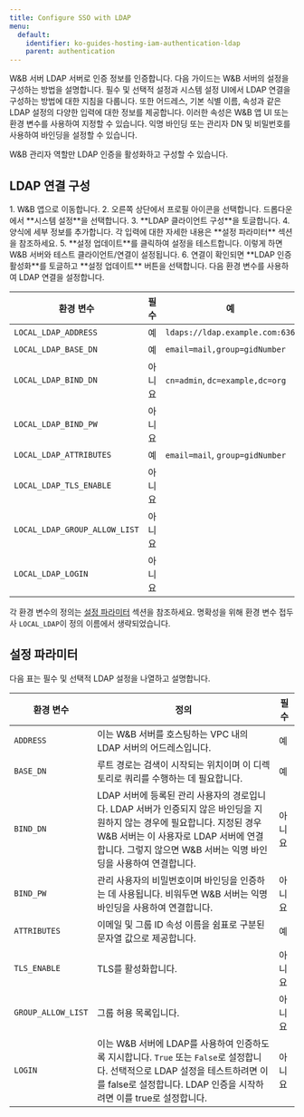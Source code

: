 ---
title: Configure SSO with LDAP
menu:
  default:
    identifier: ko-guides-hosting-iam-authentication-ldap
    parent: authentication
---

W&B 서버 LDAP 서버로 인증 정보를 인증합니다. 다음 가이드는 W&B 서버의 설정을 구성하는 방법을 설명합니다. 필수 및 선택적 설정과 시스템 설정 UI에서 LDAP 연결을 구성하는 방법에 대한 지침을 다룹니다. 또한 어드레스, 기본 식별 이름, 속성과 같은 LDAP 설정의 다양한 입력에 대한 정보를 제공합니다. 이러한 속성은 W&B 앱 UI 또는 환경 변수를 사용하여 지정할 수 있습니다. 익명 바인딩 또는 관리자 DN 및 비밀번호를 사용하여 바인딩을 설정할 수 있습니다.

<Note>
W&B 관리자 역할만 LDAP 인증을 활성화하고 구성할 수 있습니다.
</Note>

## LDAP 연결 구성

<Tabs>
<Tab title="W&B App">
1. W&B 앱으로 이동합니다.
2. 오른쪽 상단에서 프로필 아이콘을 선택합니다. 드롭다운에서 **시스템 설정**을 선택합니다.
3. **LDAP 클라이언트 구성**을 토글합니다.
4. 양식에 세부 정보를 추가합니다. 각 입력에 대한 자세한 내용은 **설정 파라미터** 섹션을 참조하세요.
5. **설정 업데이트**를 클릭하여 설정을 테스트합니다. 이렇게 하면 W&B 서버와 테스트 클라이언트/연결이 설정됩니다.
6. 연결이 확인되면 **LDAP 인증 활성화**를 토글하고 **설정 업데이트** 버튼을 선택합니다.
</Tab>
<Tab title="Environment variable">
다음 환경 변수를 사용하여 LDAP 연결을 설정합니다.

| 환경 변수                   | 필수 | 예                               |
| ----------------------------- | -------- | --------------------------------- |
| `LOCAL_LDAP_ADDRESS`          | 예      | `ldaps://ldap.example.com:636`   |
| `LOCAL_LDAP_BASE_DN`          | 예      | `email=mail,group=gidNumber`     |
| `LOCAL_LDAP_BIND_DN`          | 아니요    | `cn=admin`, `dc=example,dc=org`  |
| `LOCAL_LDAP_BIND_PW`          | 아니요    |                                  |
| `LOCAL_LDAP_ATTRIBUTES`       | 예      | `email=mail`, `group=gidNumber`     |
| `LOCAL_LDAP_TLS_ENABLE`       | 아니요    |                                  |
| `LOCAL_LDAP_GROUP_ALLOW_LIST` | 아니요    |                                  |
| `LOCAL_LDAP_LOGIN`            | 아니요    |                                  |

각 환경 변수의 정의는 [설정 파라미터](#configuration-parameters) 섹션을 참조하세요. 명확성을 위해 환경 변수 접두사 `LOCAL_LDAP`이 정의 이름에서 생략되었습니다.
</Tab>
</Tabs>

## 설정 파라미터

다음 표는 필수 및 선택적 LDAP 설정을 나열하고 설명합니다.

| 환경 변수    | 정의                                                    | 필수 |
| -------------------- | ----------------------- | -------- |
| `ADDRESS`            | 이는 W&B 서버를 호스팅하는 VPC 내의 LDAP 서버의 어드레스입니다.                                  | 예      |
| `BASE_DN`            | 루트 경로는 검색이 시작되는 위치이며 이 디렉토리로 쿼리를 수행하는 데 필요합니다.                       | 예      |
| `BIND_DN`            | LDAP 서버에 등록된 관리 사용자의 경로입니다. LDAP 서버가 인증되지 않은 바인딩을 지원하지 않는 경우에 필요합니다. 지정된 경우 W&B 서버는 이 사용자로 LDAP 서버에 연결합니다. 그렇지 않으면 W&B 서버는 익명 바인딩을 사용하여 연결합니다. | 아니요    |
| `BIND_PW`            | 관리 사용자의 비밀번호이며 바인딩을 인증하는 데 사용됩니다. 비워두면 W&B 서버는 익명 바인딩을 사용하여 연결합니다.              | 아니요    |
| `ATTRIBUTES`         | 이메일 및 그룹 ID 속성 이름을 쉼표로 구분된 문자열 값으로 제공합니다.                            | 예      |
| `TLS_ENABLE`         | TLS를 활성화합니다.                                             | 아니요    |
| `GROUP_ALLOW_LIST`   | 그룹 허용 목록입니다.                                              | 아니요    |
| `LOGIN`              | 이는 W&B 서버에 LDAP를 사용하여 인증하도록 지시합니다. `True` 또는 `False`로 설정합니다. 선택적으로 LDAP 설정을 테스트하려면 이를 false로 설정합니다. LDAP 인증을 시작하려면 이를 true로 설정합니다. | 아니요    |
